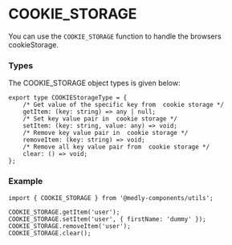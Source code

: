 
<Meta title="Utils/Helpers/COOKIE_STORAGE" />

# COOKIE_STORAGE

You can use the `COOKIE_STORAGE` function to handle the browsers cookieStorage.

### Types

The COOKIE_STORAGE object types is given below:

```tsx
export type COOKIEStorageType = {
    /* Get value of the specific key from  cookie storage */
    getItem: (key: string) => any | null;
    /* Set key value pair in  cookie storage */
    setItem: (key: string, value: any) => void;
    /* Remove key value pair in  cookie storage */
    removeItem: (key: string) => void;
    /* Remove all key value pair from  cookie storage */
    clear: () => void;
};
```

### Example

```tsx
import { COOKIE_STORAGE } from '@medly-components/utils';

COOKIE_STORAGE.getItem('user');
COOKIE_STORAGE.setItem('user', { firstName: 'dummy' });
COOKIE_STORAGE.removeItem('user');
COOKIE_STORAGE.clear();
```
